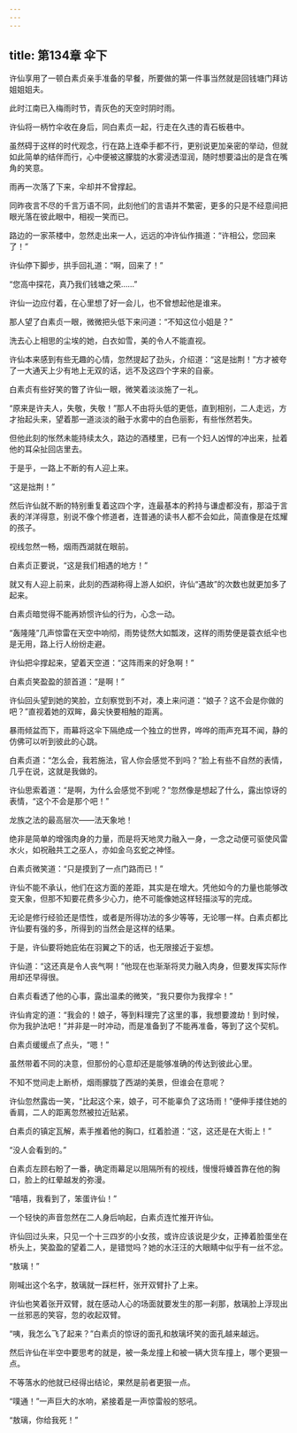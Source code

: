```yaml
---
---
---
```

title: 第134章 伞下
---





许仙享用了一顿白素贞亲手准备的早餐，所要做的第一件事当然就是回钱塘门拜访姐姐姐夫。

此时江南已入梅雨时节，青灰色的天空时阴时雨。

许仙将一柄竹伞收在身后，同白素贞一起，行走在久违的青石板巷中。

虽然碍于这样的时代观念，行在路上连牵手都不行，更别说更加亲密的举动，但就如此简单的结伴而行，心中便被这朦胧的水雾浸透湿润，随时想要溢出的是含在嘴角的笑意。

雨再一次落了下来，伞却并不曾撑起。

同昨夜言不尽的千言万语不同，此刻他们的言语并不繁密，更多的只是不经意间把眼光落在彼此眼中，相视一笑而已。

路边的一家茶楼中，忽然走出来一人，远远的冲许仙作揖道：“许相公，您回来了！”

许仙停下脚步，拱手回礼道：“啊，回来了！”

“您高中探花，真乃我们钱塘之荣……”

许仙一边应付着，在心里想了好一会儿，也不曾想起他是谁来。

那人望了白素贞一眼，微微把头低下来问道：“不知这位小姐是？”

洗去心上相思的尘埃的她，白衣如雪，美的令人不能直视。

许仙本来感到有些无趣的心情，忽然提起了劲头，介绍道：“这是拙荆！”方才被夸了一大通天上少有地上无双的话，远不及这四个字来的自豪。

白素贞有些好笑的瞥了许仙一眼，微笑着淡淡施了一礼。

“原来是许夫人，失敬，失敬！”那人不由将头低的更低，直到相别，二人走远，方才抬起头来，望着那一道淡淡的融于水雾中的白色丽影，有些怅然若失。

但他此刻的怅然未能持续太久，路边的酒楼里，已有一个妇人凶悍的冲出来，扯着他的耳朵扯回店里去。

于是乎，一路上不断的有人迎上来。

“这是拙荆！”

然后许仙就不断的特别重复着这四个字，连最基本的矜持与谦虚都没有，那溢于言表的洋洋得意，别说不像个修道者，连普通的读书人都不会如此，简直像是在炫耀的孩子。

视线忽然一畅，烟雨西湖就在眼前。

白素贞正要说，“这是我们相遇的地方！”

就又有人迎上前来，此刻的西湖称得上游人如织，许仙“遇故”的次数也就更加多了起来。

白素贞暗觉得不能再娇惯许仙的行为，心念一动。

“轰隆隆”几声惊雷在天空中响彻，雨势徒然大如瓢泼，这样的雨势便是蓑衣纸伞也是无用，路上行人纷纷走避。

许仙把伞撑起来，望着天空道：“这阵雨来的好急啊！”

白素贞笑盈盈的颔首道：“是啊！”

许仙回头望到她的笑脸，立刻察觉到不对，凑上来问道：“娘子？这不会是你做的吧？”直视着她的双眸，鼻尖快要相触的距离。

暴雨倾盆而下，雨幕将这伞下隔绝成一个独立的世界，哗哗的雨声充耳不闻，静的仿佛可以听到彼此的心跳。

白素贞道：“怎么会，我若施法，官人你会感觉不到吗？”脸上有些不自然的表情，几乎在说，这就是我做的。

许仙思索着道：“是啊，为什么会感觉不到呢？”忽然像是想起了什么，露出惊讶的表情，“这个不会是那个吧！”

龙族之法的最高层次——法天象地！

绝非是简单的增强肉身的力量，而是将天地灵力融入一身，一念之动便可驱使风雷水火，如祝融共工之巫人，亦如金乌玄蛇之神怪。

白素贞微笑道：“只是摸到了一点门路而已！”

许仙不能不承认，他们在这方面的差距，其实是在增大。凭他如今的力量也能够改变天象，但那不知要花费多少心力，绝不可能像她这样轻描淡写的完成。

无论是修行经验还是悟性，或者是所得功法的多少等等，无论哪一样。白素贞都比许仙要有强的多，所得到的当然会是这样的结果。

于是，许仙要将她庇佑在羽翼之下的话，也无限接近于妄想。

许仙道：“这还真是令人丧气啊！”他现在也渐渐将灵力融入肉身，但要发挥实际作用却还早得很。

白素贞看透了他的心事，露出温柔的微笑，“我只要你为我撑伞！”

许仙肯定的道：“我会的！娘子，等到料理完了这里的事，我想要渡劫！到时候，你为我护法吧！”并非是一时冲动，而是准备到了不能再准备，等到了这个契机。

白素贞缓缓点了点头，“嗯！”

虽然带着不同的决意，但那份的心意却还是能够准确的传达到彼此心里。

不知不觉间走上断桥，烟雨朦胧了西湖的美景，但谁会在意呢？

许仙忽然露齿一笑，“比起这个来，娘子，可不能辜负了这场雨！”便伸手搂住她的香肩，二人的距离忽然被拉近贴紧。

白素贞的镇定瓦解，素手推着他的胸口，红着脸道：“这，这还是在大街上！”

“没人会看到的。”

白素贞左顾右盼了一番，确定雨幕足以阻隔所有的视线，慢慢将螓首靠在他的胸口，脸上的红晕越发的弥漫。

“嘻嘻，我看到了，笨蛋许仙！”

一个轻快的声音忽然在二人身后响起，白素贞连忙推开许仙。

许仙回过头来，只见一个十三四岁的小女孩，或许应该说是少女，正捧着脸蛋坐在桥头上，笑盈盈的望着二人，是错觉吗？她的水汪汪的大眼睛中似乎有一丝不忿。

“敖璃！”

刚喊出这个名字，敖璃就一踩栏杆，张开双臂扑了上来。

许仙也笑着张开双臂，就在感动人心的场面就要发生的那一刹那，敖璃脸上浮现出一丝邪恶的笑容，忽的收起双臂。

“咦，我怎么飞了起来？”白素贞的惊讶的面孔和敖璃坏笑的面孔越来越远。

然后许仙在半空中要思考的就是，被一条龙撞上和被一辆大货车撞上，哪个更狠一点。

不等落水的他就已经得出结论，果然是前者更狠一点。

“噗通！”一声巨大的水响，紧接着是一声惊雷般的怒吼。

“敖璃，你给我死！”